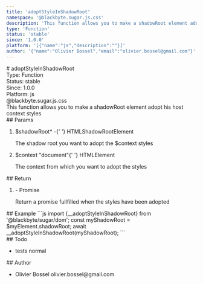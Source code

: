 ```yaml
---
title: 'adoptStyleInShadowRoot'
namespace: '@blackbyte.sugar.js.css'
description: 'This function allows you to make a shadowRoot element adopt his host context styles'
type: 'Function'
status: 'stable'
since: '1.0.0'
platform: '[{"name":"js","description":""}]'
author: '{"name":"Olivier Bossel","email":"olivier.bossel@gmail.com"}'
---
```


<div class="docmap-mdx">
  # adoptStyleInShadowRoot
  <div class="_metas">
    <div class="_type">
      <span class="_type-label">Type:</span>
      <span class="_type-value">Function</span>
    </div>
    <div class="_status">
      <span class="_status-label">Status:</span>
      <span class="_status-value -stable">stable</span>
    </div>
    <div class="_since">
      <span class="_since-label">Since:</span>
      <span class="_since-value">1.0.0</span>
    </div>
    <div class="_platform">
      <span class="_platform-label">Platform:</span>
      <span class="_platform-value -js">js</span>
    </div>
  </div>
  <div class="_namespace">@blackbyte.sugar.js.css</div>
  <div class="_description typo-lead typo-format">
    This function allows you to make a shadowRoot element adopt his host context
    styles
  </div>
  <div class="_params">
    ## Params
    <ol class="_list">
      <li class="_item">
        <span class="_name">
          $shadowRoot<span class="_required">*</span>
        </span>
        <span class="_default">-</span>{' '}
        <span class="_type">HTMLShadowRootElement</span>
        <p class="_description">
          The shadow root you want to adopt the &dollar;context styles
        </p>
      </li>
      <li class="_item">
        <span class="_name">$context</span>
        <span class="_default">&quot;document&quot;</span>{' '}
        <span class="_type">HTMLElement</span>
        <p class="_description">
          The context from which you want to adopt the styles
        </p>
      </li>
    </ol>
  </div>
  <div class="_return">
    ## Return
    <ol class="_list">
      <li class="_item">
        <span class="_default">-</span>
        <span class="_type">Promise</span>
        <p class="_description">
          Return a promise fullfilled when the styles have been adopted
        </p>
      </li>
    </ol>
  </div>
  <div class="_examples">
    ## Example ```js import {__adoptStyleInShadowRoot} from
    '@blackbyte/sugar/dom'; const myShadowRoot = $myElement.shadowRoot; await
    __adoptStyleInShadowRoot(myShadowRoot); ```
  </div>
  <div class="_todo">
    ## Todo
    <ul class="_list">
      <li class="_item">
        <span class="_description">tests</span>
        <span class="_priority -normal">normal</span>
      </li>
    </ul>
  </div>
  <div class="_author">
    ## Author
    <ul class="_list">
      <li class="_item">
        <span class="_name">Olivier Bossel</span>
        <span class="_email">olivier.bossel@gmail.com</span>
      </li>
    </ul>
  </div>
</div>
